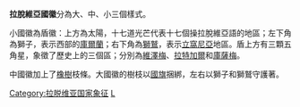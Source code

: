 {{Infobox coat of arms
|name             = 拉脱维亚国徽
|image            = Coat of Arms of Latvia.svg
|image_width      = 250
|middle           = Latvijas Republikas papildinātais mazais ģerbonis.svg
|middle_width     = 200
|middle_caption   = 国徽中等版本
|lesser           = Latvijas Republikas mazais ģerbonis.svg
|lesser_width     = 140
|lesser_caption   = 国徽简化版
|armiger          = [[拉脱维亚共和国|拉脱维亚共和国]]
|year_adopted    = 1921年7月15日（首次使用）
|shield           = 
|crest  = 
|compartment =
|supporters    =
}}
'''拉脫維亞國徽'''分為大、中、小三個樣式。

小國徽為盾徽：上方為太陽，十七道光芒代表十七個操拉脫維亞語的地區；左下角為獅子，表示西部的[[庫爾蘭|庫爾蘭]]；右下角為[[獅鷲|獅鷲]]，表示[[立窩尼亞|立窩尼亞]]地區。盾上方有三顆五角星，象徵了歷史上的三個區；分別為[[維澤梅|維澤梅]]、[[拉特加爾|拉特加爾]]和[[庫爾蘭|庫薩梅]]。

中國徽加上了[[橡樹|橡樹]]枝條。大國徽的樹枝以[[拉脫維亞國旗|國旗]]捆綁，左右以獅子和獅鷲守護著。
{{欧洲题目|国徽}}

[[Category:拉脱维亚国家象征|Category:拉脱维亚国家象征]]
[[Category:國徽|L]]
